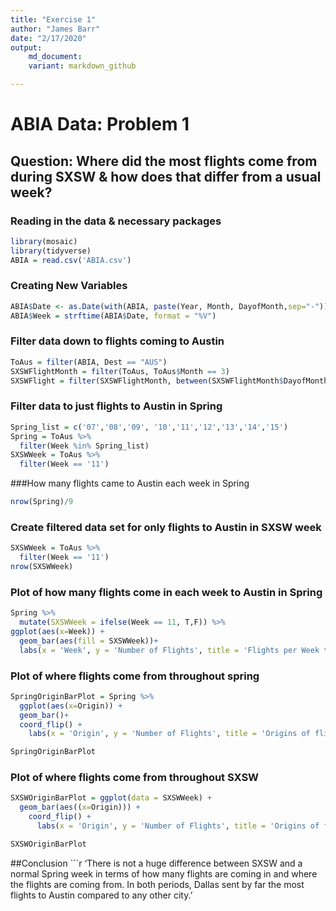 ```yaml
---
title: "Exercise 1"
author: "James Barr"
date: "2/17/2020"
output:
    md_document:
    variant: markdown_github

---
```


# ABIA Data: Problem 1
## Question: Where did the most flights come from during SXSW & how does that differ from a usual week?
### Reading in the data & necessary packages
```r
library(mosaic)
library(tidyverse)
ABIA = read.csv('ABIA.csv')
```
### Creating New Variables
```r
ABIA$Date <- as.Date(with(ABIA, paste(Year, Month, DayofMonth,sep="-")), "%Y-%m-%d")
ABIA$Week = strftime(ABIA$Date, format = "%V")
```
### Filter data down to flights coming to Austin
```r
ToAus = filter(ABIA, Dest == "AUS")
SXSWFlightMonth = filter(ToAus, ToAus$Month == 3)
SXSWFlight = filter(SXSWFlightMonth, between(SXSWFlightMonth$DayofMonth,10,16))
```
### Filter data to just flights to Austin in Spring
```r
Spring_list = c('07','08','09', '10','11','12','13','14','15')
Spring = ToAus %>%
  filter(Week %in% Spring_list) 
SXSWWeek = ToAus %>%
  filter(Week == '11')
```
###How many flights came to Austin each week in Spring
```r
nrow(Spring)/9
```
### Create filtered data set for only flights to Austin in SXSW week
```r
SXSWWeek = ToAus %>%
  filter(Week == '11')
nrow(SXSWWeek)
```
### Plot of how many flights come in each week to Austin in Spring
```r
Spring %>%
  mutate(SXSWWeek = ifelse(Week == 11, T,F)) %>%
ggplot(aes(x=Week)) +
  geom_bar(aes(fill = SXSWWeek))+
  labs(x = 'Week', y = 'Number of Flights', title = 'Flights per Week to ABIA in Spring 2008')
```
### Plot of where flights come from throughout spring
```r
SpringOriginBarPlot = Spring %>%
  ggplot(aes(x=Origin)) +
  geom_bar()+
  coord_flip() +
    labs(x = 'Origin', y = 'Number of Flights', title = 'Origins of flights to ABIA in Spring 2008')

SpringOriginBarPlot
```
### Plot of where flights come from throughout SXSW
```r
SXSWOriginBarPlot = ggplot(data = SXSWWeek) +
  geom_bar(aes((x=Origin))) +
    coord_flip() +
      labs(x = 'Origin', y = 'Number of Flights', title = 'Origins of flights to ABIA during SXSW 2008')

SXSWOriginBarPlot
```
##Conclusion
```r
'There is not a huge difference between SXSW and a normal Spring week in terms of how many flights are coming in and where the flights are coming from.
In both periods, Dallas sent by far the most flights to Austin compared to any other city.'
